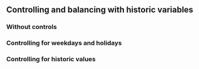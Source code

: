 ## Controlling and balancing with historic variables

### Without controls

### Controlling for weekdays and holidays

### Controlling for historic values
